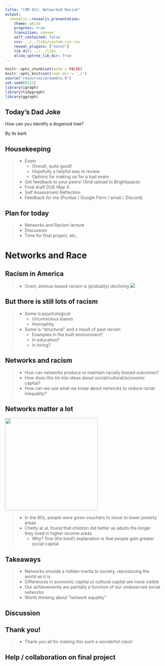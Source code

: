 ```yaml
---
title: "COM 411: Networked Racism"
output: 
  revealjs::revealjs_presentation:
    theme: white
    progress: true
    transition: convex
    self_contained: false
    css: ../../libs/custom_css.css
    reveal_plugins: ["notes"]
    lib_dir: ../../libs
    allow_uptree_lib_dir: True
---
```


```r
knitr::opts_chunk$set(echo = FALSE)
knitr::opts_knit$set(root.dir = './')
source("resources/preamble.R")
set.seed(0121)
library(igraph)
library(tidygraph)
library(ggraph)
```

## Today's Dad Joke

How can you identify a dogwood tree?

<p class='fragment'>
By its bark
</p>

## Housekeeping

> - Exam
>	- Overall, quite good!
>	- Hopefully a helpful way to review
>   - Options for making up for a bad exam
> - Get feedback to your peers! (And upload to Brightspace)
> - Final draft DUE May 4
> - Self Assessment Reflection
> - Feedback for me (Purdue / Google Form / email / Discord)


## Plan for today

> - Networks and Racism lecture
> - Discussion
> - Time for final project, etc.


# Networks and Race

## Racism in America

> - Overt, animus-based racism is (probably) declining
<img class='fragment' src='https://content.gallup.com/origin/gallupinc/GallupSpaces/Production/Cms/POLL/9r8-rc0zn0eloptdnsbl3a.png'/>

## But there is still lots of racism

> - Some is psychological
>	- Unconscious biases
>	- Homophily
> - Some is "structural" and a result of past racism
>	- Examples in the built environment?
>	- In education?
>	- In hiring?

## Networks and racism

> - How can networks produce or maintain racially biased outcomes?
> - How does this tie into ideas about social/cultural/economic capital?
> - How can we use what we know about networks to reduce racial inequality?


## Networks matter a lot

<img class='fragment' src='./images/mto.png' style='width:300px'/>

> - In the 90s, people were given vouchers to move to lower poverty areas
> - Chetty at al. found that children did better as adults the longer they lived in higher income areas
>	- Why? One (the best!) explanation is that people gain greater social capital

## Takeaways

> - Networks provide a hidden inertia to society, reproducing the world as it is
> - Differences in economic capital or cultural capital are more visible
> - Our achievements are partially a function of our undeserved social networks
> - Worth thinking about "network equality"

## Discussion


## Thank you!

> - Thank you all for making this such a wonderful class!

## Help / collaboration on final project

